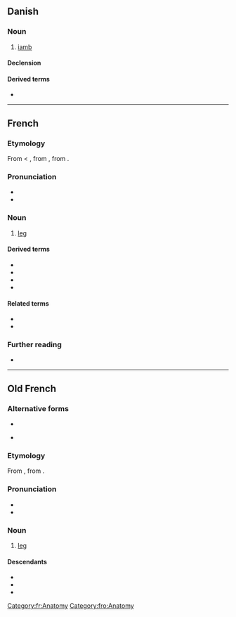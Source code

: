 ==Danish==

===Noun===
{{da-noun}}

# {{lb|da|poetry}} [[iamb]]

====Declension====
{{da-decl|n|r}}

====Derived terms====
* {{l|da|jambisk}}

----

==French==

===Etymology===
From {{etyl|fro|fr}} {{m|fro|jambe}} < {{etyl|LL.|fr}} {{m|la|gamba}}, from {{etyl|grc|fr}} {{m|grc|κάμπη}}, from {{etyl|ine-pro|fr}} {{m|ine-pro|*kamp-||to bend; crooked}}.

===Pronunciation===
* {{fr-IPA}}
* {{audio|Fr-jambe.ogg|audio|lang=fr}}

===Noun===
{{fr-noun|f}}

# [[leg]]
#: {{uxi|fr|Il marche sur ses deux '''jambes'''.|t=He walks with his two legs.}}
#: {{uxi|fr|[[par-dessus la jambe]]}}

====Derived terms====
* {{l|fr|enjamber}}
* {{l|fr|jambage}}
* {{l|fr|jambière}}
* {{l|fr|jambon}}

====Related terms====
* {{l|fr|gambader}}
* {{l|fr|ingambe}}

===Further reading===
* {{R:TLFi}}

[[Category:fr:Anatomy]]

----

==Old French==

===Alternative forms===
* {{l|fro|gambe}}
* {{qualifier|Picardy}} {{l|fro|ganbe}}

===Etymology===
From {{der|fro|LL.|gamba}}, from {{der|fro|grc|κάμπη}}.

===Pronunciation===
* {{IPA|/ˈdʒãm.bə/|lang=fro}}
* {{homophones|gambe|ganbe|lang=fro}}

===Noun===
{{fro-noun|f}}

# [[leg]]

====Descendants====
* {{desc|fr|jambe}}
* {{desc|nrf|gambe}}
* {{desc|pcd|gambe}}

[[Category:fro:Anatomy]]
